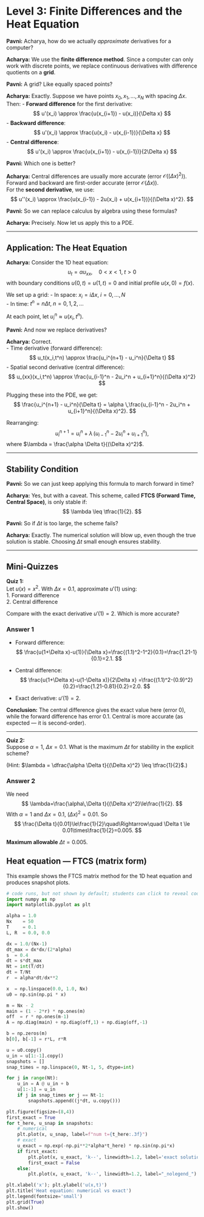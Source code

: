 # Level 3: Finite Differences and the Heat Equation

::: {.dialogue}
**Pavni:** Acharya, how do we actually *approximate* derivatives for a computer?

**Acharya:** We use the **finite difference method**. Since a computer can only work with discrete points, we replace continuous derivatives with difference quotients on a **grid**.

**Pavni:** A grid? Like equally spaced points?

**Acharya:** Exactly. Suppose we have points $x_0, x_1, \dots, x_N$ with spacing $\Delta x$. Then:
- **Forward difference** for the first derivative:
  $$
  u'(x_i) \approx \frac{u(x_{i+1}) - u(x_i)}{\Delta x}
  $$
- **Backward difference**:
  $$
  u'(x_i) \approx \frac{u(x_i) - u(x_{i-1})}{\Delta x}
  $$
- **Central difference**:
  $$
  u'(x_i) \approx \frac{u(x_{i+1}) - u(x_{i-1})}{2\Delta x}
  $$

**Pavni:** Which one is better?

**Acharya:** Central differences are usually more accurate (error $\mathcal{O}((\Delta x)^2)$). Forward and backward are first-order accurate (error $\mathcal{O}(\Delta x)$).  
For the **second derivative**, we use:
$$
u''(x_i) \approx \frac{u(x_{i-1}) - 2u(x_i) + u(x_{i+1})}{(\Delta x)^2}.
$$

**Pavni:** So we can replace calculus by algebra using these formulas?

**Acharya:** Precisely. Now let us apply this to a PDE.
:::

---

## Application: The Heat Equation

::: {.dialogue}
**Acharya:** Consider the 1D heat equation:
$$
u_t = \alpha u_{xx}, \quad 0 < x < 1,\; t>0
$$
with boundary conditions $u(0,t) = u(1,t) = 0$ and initial profile $u(x,0) = f(x)$.

We set up a grid:
- In space: $x_i = i\Delta x,\; i=0,\dots,N$  
- In time: $t^n = n\Delta t,\; n=0,1,2,\dots$

At each point, let $u_i^n \approx u(x_i,t^n)$.

**Pavni:** And now we replace derivatives?

**Acharya:** Correct.  
- Time derivative (forward difference):
  $$
  u_t(x_i,t^n) \approx \frac{u_i^{n+1} - u_i^n}{\Delta t}
  $$
- Spatial second derivative (central difference):
  $$
  u_{xx}(x_i,t^n) \approx \frac{u_{i-1}^n - 2u_i^n + u_{i+1}^n}{(\Delta x)^2}
  $$

Plugging these into the PDE, we get:
$$
\frac{u_i^{n+1} - u_i^n}{\Delta t} = \alpha \,\frac{u_{i-1}^n - 2u_i^n + u_{i+1}^n}{(\Delta x)^2}.
$$

Rearranging:
$$
u_i^{n+1} = u_i^n + \lambda\,(u_{i-1}^n - 2u_i^n + u_{i+1}^n),
$$
where $\lambda = \frac{\alpha \Delta t}{(\Delta x)^2}$.
:::

---

## Stability Condition

::: {.dialogue}
**Pavni:** So we can just keep applying this formula to march forward in time?

**Acharya:** Yes, but with a caveat. This scheme, called **FTCS (Forward Time, Central Space)**, is only stable if:
$$
\lambda \leq \tfrac{1}{2}.
$$

**Pavni:** So if $\Delta t$ is too large, the scheme fails?

**Acharya:** Exactly. The numerical solution will blow up, even though the true solution is stable. Choosing $\Delta t$ small enough ensures stability.
:::

---

## Mini-Quizzes
::: {.quiz}
**Quiz 1:**  
Let $u(x) = x^2$. With $\Delta x = 0.1$, approximate $u'(1)$ using:  
1. Forward difference  
2. Central difference  

Compare with the exact derivative $u'(1) = 2$. Which is more accurate?
:::

::: {.callout-tip collapse=true}
### Answer 1

- Forward difference:
  $$
  \frac{u(1+\Delta x)-u(1)}{\Delta x}=\frac{(1.1)^2-1^2}{0.1}=\frac{1.21-1}{0.1}=2.1.
  $$

- Central difference:
  $$
  \frac{u(1+\Delta x)-u(1-\Delta x)}{2\Delta x}
  =\frac{(1.1)^2-(0.9)^2}{0.2}=\frac{1.21-0.81}{0.2}=2.0.
  $$

- Exact derivative: $u'(1)=2$.

**Conclusion:** The central difference gives the exact value here (error $0$), while the forward difference has error $0.1$. Central is more accurate (as expected — it is second-order).
:::

---

::: {.quiz}
**Quiz 2:**  
Suppose $\alpha = 1$, $\Delta x = 0.1$. What is the maximum $\Delta t$ for stability in the explicit scheme?  

(Hint: $\lambda = \dfrac{\alpha \Delta t}{(\Delta x)^2} \leq \tfrac{1}{2}$.)
:::

::: {.callout-tip collapse=true}
### Answer 2

We need
$$
\lambda=\frac{\alpha\,\Delta t}{(\Delta x)^2}\le\frac{1}{2}.
$$
With $\alpha=1$ and $\Delta x=0.1$, $(\Delta x)^2=0.01$. So
$$
\frac{\Delta t}{0.01}\le\frac{1}{2}\quad\Rightarrow\quad
\Delta t \le 0.01\times\frac{1}{2}=0.005.
$$

**Maximum allowable** $\displaystyle \Delta t = 0.005$.
:::


## Heat equation — FTCS (matrix form)

This example shows the FTCS matrix method for the 1D heat equation and produces snapshot plots.

```python
# code runs, but not shown by default; students can click to reveal code
import numpy as np
import matplotlib.pyplot as plt

alpha = 1.0
Nx    = 50
T     = 0.1
L, R  = 0.0, 0.0

dx = 1.0/(Nx-1)
dt_max = dx*dx/(2*alpha)
s  = 0.4
dt = s*dt_max
Nt = int(T/dt)
dt = T/Nt
r  = alpha*dt/dx**2

x  = np.linspace(0.0, 1.0, Nx)
u0 = np.sin(np.pi * x)

m = Nx - 2
main = (1 - 2*r) * np.ones(m)
off  = r * np.ones(m-1)
A = np.diag(main) + np.diag(off,1) + np.diag(off,-1)

b = np.zeros(m)
b[0], b[-1] = r*L, r*R

u = u0.copy()
u_in = u[1:-1].copy()
snapshots = []
snap_times = np.linspace(0, Nt-1, 5, dtype=int)

for j in range(Nt):
    u_in = A @ u_in + b
    u[1:-1] = u_in
    if j in snap_times or j == Nt-1:
        snapshots.append((j*dt, u.copy()))

plt.figure(figsize=(8,4))
first_exact = True
for t_here, u_snap in snapshots:
    # numerical
    plt.plot(x, u_snap, label=f"num t={t_here:.3f}")
    # exact
    u_exact = np.exp(-np.pi**2*alpha*t_here) * np.sin(np.pi*x)
    if first_exact:
        plt.plot(x, u_exact, 'k--', linewidth=1.2, label='exact solution')
        first_exact = False
    else:
        plt.plot(x, u_exact, 'k--', linewidth=1.2, label="_nolegend_")

plt.xlabel('x'); plt.ylabel('u(x,t)')
plt.title('Heat equation: numerical vs exact')
plt.legend(fontsize='small')
plt.grid(True)
plt.show()
```